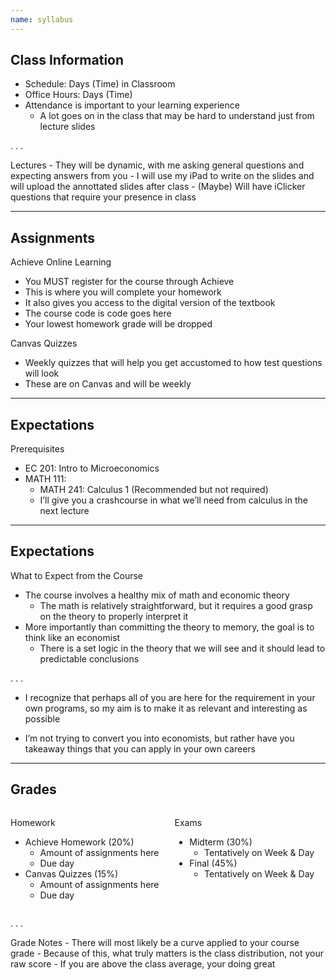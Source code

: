 ```yaml
---
name: syllabus 
---
```


## Class Information

- Schedule: Days (Time) in Classroom
- Office Hours: Days (Time)
- [Attendance]{.hii} is important to your learning experience
    - A lot goes on in the class that may be hard to understand just from lecture slides

. . .

[Lectures]{.hi}
- They will be dynamic, with me asking general questions and expecting answers from you
- I will use my iPad to write on the slides and will upload the annottated slides after class
- (Maybe) Will have iClicker questions that require your presence in class

--- 

## Assignments

[Achieve Online Learning]{.hi}

- You [MUST]{.h} register for the course through Achieve
- This is where you will complete your homework 
- It also gives you access to the digital version of the textbook
- The course code is [code goes here]{.hp}
- Your lowest homework grade will be dropped

[Canvas Quizzes]{.hi}

- Weekly quizzes that will help you get accustomed to how test questions will look
- These are on Canvas and will be weekly 

---

## Expectations

[Prerequisites]{.hi}

- EC 201: Intro to Microeconomics
- MATH 111: 
    - MATH 241: Calculus 1 (Recommended but not required)
    - I'll give you a crashcourse in what we'll need from calculus in the next lecture

 ---

## Expectations

[What to Expect from the Course]{.hi}

- The course involves a healthy mix of math and economic theory
    - The math is relatively straightforward, but it requires a good grasp on the theory to properly interpret it 
- More importantly than committing the theory to memory, the goal is to think like an economist
    - There is a set logic in the theory that we will see and it should lead to predictable conclusions

. . .

- [I recognize that perhaps all of you are here for the requirement in your own programs, so my aim is to make it as relevant and interesting as possible]{.tiny}

- [I'm not trying to convert you into economists, but rather have you takeaway things that you can apply in your own careers]{.tiny}

--- 

## Grades

:::: {.columns}

::: {.column width="50%"}
[Homework]{.hi}

- Achieve Homework (20%)
    - [Amount of assignments here]{.hi-red}
    - [Due day]{.hi-red}
- Canvas Quizzes (15%)
    - [Amount of assignments here]{.hi-red}
    - [Due day]{.hi-red}
:::

::: {.column width=50%}
[Exams]{.hi}

- Midterm (30%)
    - [Tentatively on Week & Day]{.hi-red}
- Final (45%)
    - [Tentatively on Week & Day]{.hi-red}
:::

::::

. . . 

[Grade Notes]{.hii}
- There will most likely be a curve applied to your course grade 
- Because of this, what truly matters is the class distribution, not your raw score
    - If you are above the class average, your doing great
